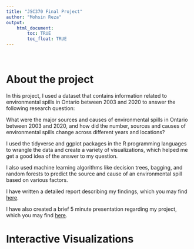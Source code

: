 ```yaml
---
title: "JSC370 Final Project"
author: "Mohsin Reza"
output: 
    html_document:
        toc: TRUE
        toc_float: TRUE
---
```


<br>

# About the project

In this project, I used a dataset that contains information related to environmental spills in Ontario between 2003 and 2020 to answer the following research question:

What were the major sources and causes of environmental spills in Ontario between 2003 and 2020, and how did the number, sources and causes of environmental spills change across different years and locations?

I used the tidyverse and ggplot packages in the R programming languages to wrangle the data and create a variety of visualizations, which helped me get a good idea of the answer to my question.

I also used machine learning algorithms like decision trees, bagging, and random forests to predict the source and cause of an environmental spill based on various factors.

I have written a detailed report describing my findings, which you may find [here](./report/report.pdf).

I have also created a brief 5 minute presentation regarding my project, which you may find [here](./presentation/presentation.mp4).

# Interactive Visualizations



